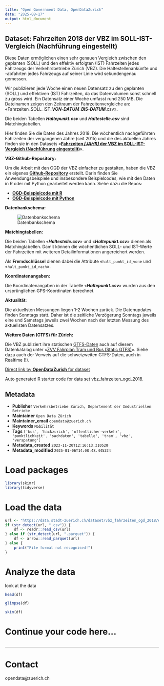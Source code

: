 ```yaml
---
title: "Open Government Data, OpenDataZurich"
date: "2025-08-17"
output: html_document
---
```


## Dataset: Fahrzeiten 2018 der VBZ im SOLL-IST-Vergleich (Nachführung eingestellt)

Diese Daten ermöglichen einen sehr genauen Vergleich zwischen den geplanten (SOLL) und den effektiv erfolgten (IST) Fahrzeiten jedes Fahrzeugs der Verkehrsbetriebe Zürich (VBZ). Die Haltestellenankünfte und -abfahrten jedes Fahrzeugs auf seiner Linie wird sekundengenau gemessen.

Wir publizieren jede Woche einen neuen Datensatz  zu den geplanten (SOLL) und effektiven (IST) Fahrzeiten, da das Datenvolumen sonst schnell zu gross wird. Ein Datensatz einer Woche umfasst rund 250 MB. Die Dateinamen zeigen den Zeitraum der Fahrzeitenvergleiche an: «Fahrzeiten_SOLL_IST_***VON-DATUM***_***BIS-DATUM***.csv». 

Die beiden Tabellen ***Haltepunkt.csv*** und ***Haltestelle.csv*** sind Matchingtabellen.

Hier finden Sie die Daten des Jahres 2018. Die wöchentlich nachgeführten Fahrzeiten der vergangenen Jahre (seit 2015) und die des aktuellen Jahres finden sie in den Datasets «[**Fahrzeiten *[JAHR]* der VBZ im SOLL-IST-Vergleich (Nachführung eingestellt)**](https://data.stadt-zuerich.ch/dataset?q=%22SOLL-IST-Vergleich%22&sort=title_string+desc)».


**VBZ-Github-Repository:**


Um die Arbeit mit den OGD der VBZ einfacher zu gestalten, haben die VBZ ein eigenes [**Github-Repository**](https://github.com/VerkehrsbetriebeZuerich ) erstellt.
Darin finden Sie Anwendungsbeispiele und insbesondere Beispielcodes, wie mit den Daten in R oder mit Python gearbeitet werden kann. Siehe dazu die Repos:

- [**OGD-Beispielcode mit R**](https://github.com/VerkehrsbetriebeZuerich/ogd_examples_R)
- [**OGD-Beispielcode mit Python**](https://github.com/VerkehrsbetriebeZuerich/ogd_examples_python)



[]()

**Datenbankschema:**

![Datenbankschema](https://www.stadt-zuerich.ch/content/dam/web/de/politik-verwaltung/statistik-und-daten/open-government-data/bilder_nwa/datenkatalog/vbz/DB_schema.png)
				

[]()

**Matchingtabellen:**

Die beiden Tabellen «***Haltestelle.csv***» und «***Haltepunkt.csv***» dienen als Matchingtabellen. Damit können die wöchentlichen SOLL- und  IST-Werte der Fahrzeiten mit weiteren Detailinformationen angereichert werden.

Als **Fremdschlüssel** dienen dabei die Attribute «`halt_punkt_id_von`» und «`halt_punkt_id_nach`».

[]()

**Koordinatenangaben:**

Die Koordinatenangaben in der Tabelle «***Haltepunkt.csv***» wurden aus den ursprünglichen GPS-Koordinaten berechnet.


[]()

**Aktualität:**

Die aktuellsten Messungen liegen 1-2 Wochen zurück. Die Datenupdates finden Sonntags statt. Daher ist die zeitliche Verzögerung Sonntags jeweils eine und Samstags jeweils zwei Wochen nach der letzten Messung des aktuellsten Datensatzes.

[]()

**Weitere Daten (GTFS) für Zürich:**

Die VBZ publiziert ihre statischen [GTFS-Daten](https://developers.google.com/transit/gtfs/) auch auf diesem Datenkatalog unter  «[ZVV Fahrplan Tram und Bus (Static GTFS)](https://data.stadt-zuerich.ch/dataset/vbz_fahrplandaten_gtfs)». Siehe dazu auch der Verweis auf die schweizweiten GTFS-Daten, auch in Realtime (!).


[]()



[Direct link by **OpenDataZurich** for dataset](https://data.stadt-zuerich.ch/dataset/vbz_fahrzeiten_ogd_2018)

Auto generated R starter code for data set vbz_fahrzeiten_ogd_2018.

## Metadata

- **Publisher** `Verkehrsbetriebe Zürich, Departement der Industriellen Betriebe`
- **Maintainer** `Open Data Zürich`
- **Maintainer_email** `opendata@zuerich.ch`
- **Keywords** `Mobilität`
- **Tags** `['bus', 'hackzurich', 'offentlicher-verkehr', 'punktlichkeit', 'sachdaten', 'tabelle', 'tram', 'vbz', 'verspatung']`
- **Metadata_created** `2023-11-20T12:16:13.310520`
- **Metadata_modified** `2025-01-06T14:08:48.445324`


# Load packages

```r
library(skimr)
library(tidyverse)
```

# Load the data

```r
url <- "https://data.stadt-zuerich.ch/dataset/vbz_fahrzeiten_ogd_2018/download/Fahrzeiten_SOLL_IST_20180909_20180915.csv"
if (str_detect(url, ".csv")) {
    df <- readr::read_csv(url)
} else if (str_detect(url, ".parquet")) {
    df <- arrow::read_parquet(url)
} else {
    print("File format not recognised!")
}
```

# Analyze the data

look at the data
```r
head(df)
```

```r
glimpse(df)
```

```r
skim(df)
```

# Continue your code here...

```r

```

------------------------------------------------------------------------

# Contact

opendata@zuerich.ch
